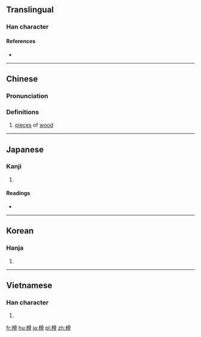 ==Translingual==

===Han character===
{{Han char|rn=75|rad=木|as=10|sn=14|four=47927|canj=DBBB|ids=⿰木骨}}

====References====
* {{Han ref|kx=0545.140|dkj=15297|dj=0933.050|hdz=21250.120|uh=69BE|ud=27070|bh=E24C|bd=57932}}

----

==Chinese==
{{zh-forms}}

===Pronunciation===
{{zh-pron
|m=gǔ
|c=gwat1
|mc=y
|oc=y
|ma=
|cat=n
}}

===Definitions===
# [[piece]]s of [[wood]]

----

==Japanese==

===Kanji===
{{ja-kanji|grade=|rs=木10}}

# {{defn|lang=ja|sort=木10}}

====Readings====
* {{ja-readings|on=[[こつ]] (kotsu)|kun=[[ほた]] (hota)}}

----

==Korean==

===Hanja===
{{ko-hanja|hangeul=골|eumhun=|rv=gol|mr=kol|y=kol}}

# {{defn|lang=ko|sort=木10}}

----

==Vietnamese==

===Han character===
{{vi-readings|rs=木10| hanviet = cột}}

# {{defn|lang=vi|sort=木10}}

[[fr:榾]]
[[hu:榾]]
[[ja:榾]]
[[pl:榾]]
[[zh:榾]]